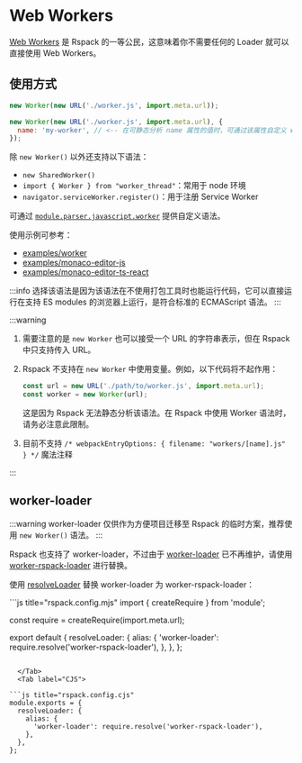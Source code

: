 
<WebpackLicense from="https://webpack.docschina.org/guides/web-workers/" />

# Web Workers

[Web Workers](https://developer.mozilla.org/zh-CN/docs/Web/API/Web_Workers_API/Using_web_workers) 是 Rspack 的一等公民，这意味着你不需要任何的 Loader 就可以直接使用 Web Workers。

## 使用方式

```js
new Worker(new URL('./worker.js', import.meta.url));
```

```js
new Worker(new URL('./worker.js', import.meta.url), {
  name: 'my-worker', // <-- 在可静态分析 name 属性的值时，可通过该属性自定义 worker 的 chunk name，用于替换最终 chunk 文件生成时 [name] 占位符
});
```

除 `new Worker()` 以外还支持以下语法：

- `new SharedWorker()`
- `import { Worker } from "worker_thread"`：常用于 node 环境
- `navigator.serviceWorker.register()`：用于注册 Service Worker

可通过 [`module.parser.javascript.worker`](/config/module#moduleparserjavascriptworker) 提供自定义语法。

使用示例可参考：

- [examples/worker](https://github.com/rspack-contrib/rspack-examples/tree/main/rspack/worker)
- [examples/monaco-editor-js](https://github.com/rspack-contrib/rspack-examples/tree/main/rspack/monaco-editor-js)
- [examples/monaco-editor-ts-react](https://github.com/rspack-contrib/rspack-examples/tree/main/rspack/monaco-editor-ts-react)

:::info
选择该语法是因为该语法在不使用打包工具时也能运行代码，它可以直接运行在支持 ES modules 的浏览器上运行，是符合标准的 ECMAScript 语法。
:::

:::warning

1. 需要注意的是 `new Worker` 也可以接受一个 URL 的字符串表示，但在 Rspack 中只支持传入 URL。
2. Rspack 不支持在 `new Worker` 中使用变量。例如，以下代码将不起作用：

   ```js
   const url = new URL('./path/to/worker.js', import.meta.url);
   const worker = new Worker(url);
   ```

   这是因为 Rspack 无法静态分析该语法。在 Rspack 中使用 Worker 语法时，请务必注意此限制。

3. 目前不支持 `/* webpackEntryOptions: { filename: "workers/[name].js" } */` 魔法注释

:::

## worker-loader

:::warning
worker-loader 仅供作为方便项目迁移至 Rspack 的临时方案，推荐使用 `new Worker()` 语法。
:::

Rspack 也支持了 worker-loader，不过由于 [worker-loader](https://github.com/webpack-contrib/worker-loader) 已不再维护，请使用 [worker-rspack-loader](https://github.com/rspack-contrib/worker-rspack-loader) 进行替换。

使用 [resolveLoader](/config/resolve-loader) 替换 worker-loader 为 worker-rspack-loader：

<Tabs>
  <Tab label="ESM">
```js title="rspack.config.mjs"
import { createRequire } from 'module';

const require = createRequire(import.meta.url);

export default {
  resolveLoader: {
    alias: {
      'worker-loader': require.resolve('worker-rspack-loader'),
    },
  },
};
```

  </Tab>
  <Tab label="CJS">

```js title="rspack.config.cjs"
module.exports = {
  resolveLoader: {
    alias: {
      'worker-loader': require.resolve('worker-rspack-loader'),
    },
  },
};
```

  </Tab>
</Tabs>
